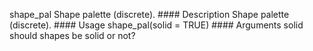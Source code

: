 shape_pal Shape palette (discrete).
#### Description
Shape palette (discrete).
#### Usage
shape_pal(solid = TRUE)
#### Arguments
solid should shapes be solid or not?
